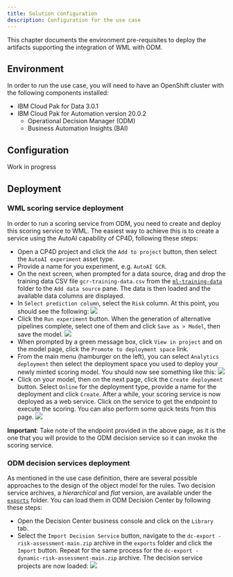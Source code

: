 ```yaml
---
title: Solution configuration
description: Configuration for the use case
---
```


This chapter documents the environment pre-requisites to deploy the artifacts supporting the integration of WML with ODM.

## Environment
In order to run the use case, you will need to have an OpenShift cluster with the following components installed:
- IBM Cloud Pak for Data 3.0.1
- IBM Cloud Pak for Automation version 20.0.2
    - Operational Decision Manager (ODM)
    - Business Automation Insights (BAI)

## Configuration
<InlineNotification kind="warning">
Work in progress
</InlineNotification>

## Deployment

### WML scoring service deployment
In order to run a scoring service from ODM, you need to create and deploy this scoring service to WML. The easiest way to achieve this is to create a service using the AutoAI capability of CP4D, following these steps:

- Open a CP4D project and click the `Add to project` button, then select the `AutoAI experiment` asset type.
- Provide a name for you experiment, e.g. `AutoAI GCR`.
- On the next screen, when prompted for a data source, drag and drop the training data CSV file `gcr-training-data.csv` from the [`ml-training-data`](https://github.com/ibm-cloud-architecture/odm-cp4d-integration/tree/master/data/ml-training-data) folder to the `Add data source` pane. The data is then loaded and the available data columns are displayed.
- In `Select prediction column`, select the `Risk` column. At this point, you should see the following:
![](../images/autoai-experiment-setting.png)
- Click the `Run experiment` button. When the generation of alternative pipelines complete, select one of them and click `Save as > Model`, then save the model.
![](../images/save-pipeline.png)
- When prompted by a green message box, click `View in project` and on the model page, click the `Promote to deployment space` link.
- From the main menu (hamburger on the left), you can select `Analytics deployment` then select the deployment space you used to deploy your newly minted scoring model. You should now see something like this:
![](../images/deployment-space.png)
- Click on your model, then on the next page, click the `Create deployment` button. Select `Online` for the deployment type, provide a name for the deployment and click `Create`. After a while, your scoring service is now deployed as a web service. Click on the service to get the endpoint to execute the scoring. You can also perform some quick tests from this page.
![](../images/deployed-service-details.png)

**Important**: Take note of the endpoint provided in the above page, as it is the one that you will provide to the ODM decision service so it can invoke the scoring service.

### ODM decision services deployment

As mentioned in the use case definition, there are several possible approaches to the design of the object model for the rules. Two decision service archives, a *hierarchical* and *flat* version, are available under the [`exports`](https://github.com/ibm-cloud-architecture/odm-cp4d-integration/tree/master/data/exports) folder.
You can load them in ODM Decision Center by following these steps:
- Open the Decision Center business console and click on the `Library` tab.
- Select the `Import Decision Service` button, navigate to the `dc-export - risk-assessment-main.zip` archive in the `exports` folder and click the `Import` button. Repeat for the same process for the `dc-export - dynamic-risk-assessment-main.zip` archive.
The decision service projects are now loaded:
![](../images/loaded-decision-services.png)



